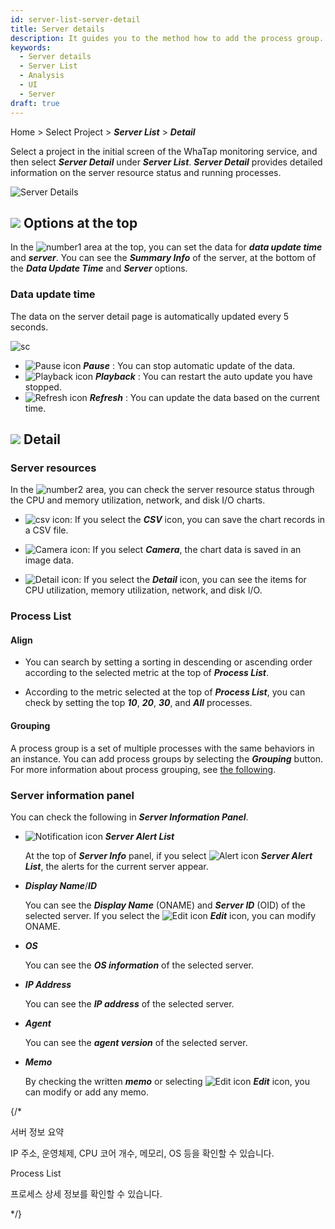```yaml
---
id: server-list-server-detail
title: Server details
description: It guides you to the method how to add the process group.
keywords:
  - Server details
  - Server List
  - Analysis
  - UI
  - Server
draft: true
---
```


Home > Select Project > **_Server List_** > **_Detail_**

Select a project in the initial screen of the WhaTap monitoring service, and then select **_Server Detail_** under **_Server List_**. **_Server Detail_** provides detailed information on the server resource status and running processes.

![Server Details](/img/server-detail.png)

## ![](/img/number-01.png) Options at the top

In the ![number1](/img/number-01.png) area at the top, you can set the data for **_data update time_** and **_server_**. You can see the **_Summary Info_** of the server, at the bottom of the **_Data Update Time_** and **_Server_** options.

### Data update time

The data on the server detail page is automatically updated every 5 seconds. 

<div style={{textAlign: 'center'}}>

![sc](/img/server-detail-data.png)

</div>

- ![Pause icon](/img/ic-s-pause.svg) **_Pause_** : You can stop automatic update of the data. 
- ![Playback icon](/img/ic-play-grn.svg) **_Playback_** : You can restart the auto update you have stopped.
- ![Refresh icon](/img/ic-refresh2.svg) **_Refresh_** : You can update the data based on the current time.

## ![](/img/number-02.png) Detail

### Server resources

In the ![number2](/img/number-02.png) area, you can check the server resource status through the CPU and memory utilization, network, and disk I/O charts.  

- ![csv icon](/img/ic-csv-download.svg): If you select the **_CSV_** icon, you can save the chart records in a CSV file.

- ![Camera icon](/img/ic-camera.svg): If you select **_Camera_**, the chart data is saved in an image data.

- ![Detail icon](/img/ic-zoom-in.svg): If you select the **_Detail_** icon, you can see the items for CPU utilization, memory utilization, network, and disk I/O.

### Process List

#### Align

- You can search by setting a sorting in descending or ascending order according to the selected metric at the top of **_Process List_**. 

- According to the metric selected at the top of **_Process List_**, you can check by setting the top **_10_**, **_20_**, **_30_**, and **_All_** processes. 

#### Grouping

A process group is a set of multiple processes with the same behaviors in an instance. You can add process groups by selecting the **_Grouping_** button. For more information about process grouping, see [the following](server-detail-process-group).

### Server information panel

You can check the following in **_Server Information Panel_**. 

- ![Notification icon](/img/ic-alert.svg) **_Server Alert List_**

  At the top of **_Server Info_** panel, if you select ![Alert icon](/img/ic-alert.svg) **_Server Alert List_**, the alerts for the current server appear.

- **_Display Name_**/**_ID_**

  You can see the **_Display Name_** (ONAME) and **_Server ID_** (OID) of the selected server. If you select the ![Edit icon](/img/ic-edit.svg) **_Edit_** icon, you can modify ONAME.

- **_OS_**

  You can see the **_OS information_** of the selected server.

- **_IP Address_**

  You can see the **_IP address_** of the selected server.

- **_Agent_**

  You can see the **_agent version_** of the selected server.

- **_Memo_**

  By checking the written **_memo_** or selecting ![Edit icon](/img/ic-edit.svg) **_Edit_** icon, you can modify or add any memo.

{/* 

서버 정보 요약

IP 주소, 운영체제, CPU 코어 개수, 메모리, OS 등을 확인할 수 있습니다.

Process List

프로세스 상세 정보를 확인할 수 있습니다.

*/}
